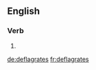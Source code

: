 
==English==

===Verb===
{{head|en}}

# {{en-third-person singular of|deflagrate}}

[[de:deflagrates]]
[[fr:deflagrates]]